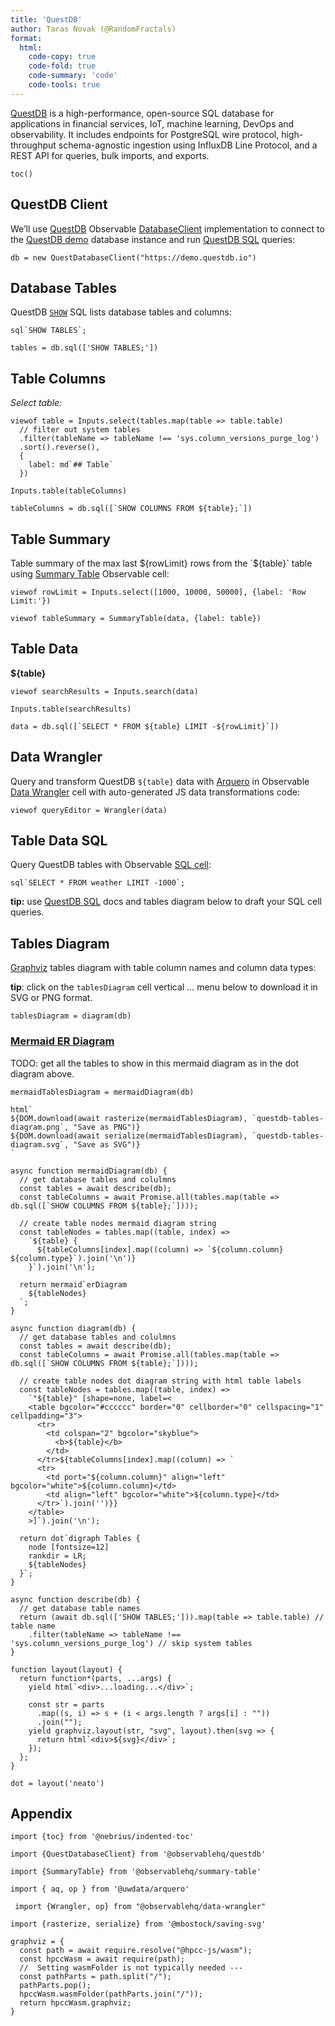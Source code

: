 ```yaml
---
title: 'QuestDB'
author: Taras Novak (@RandomFractals)
format:
  html:
    code-copy: true
    code-fold: true
    code-summary: 'code'
    code-tools: true
---
```


[QuestDB](https://github.com/questdb/questdb) is a high-performance, open-source SQL database for applications in financial services, IoT, machine learning, DevOps and observability. It includes endpoints for PostgreSQL wire protocol, high-throughput schema-agnostic ingestion using InfluxDB Line Protocol, and a REST API for queries, bulk imports, and exports.

```ojs
toc()
```
## QuestDB Client

We'll use [QuestDB](https://observablehq.com/@observablehq/questdb?collection=@observablehq/database-clients) Observable [DatabaseClient](https://observablehq.com/@observablehq/database-client-specification) implementation to connect to the [QuestDB demo](https://demo.questdb.io/) database instance and run [QuestDB SQL](https://questdb.io/docs/concept/sql-execution-order) queries:

```ojs
db = new QuestDatabaseClient("https://demo.questdb.io")
```

## Database Tables

QuestDB [`SHOW`](https://questdb.io/docs/reference/sql/show) SQL lists database tables and columns:

```ojs
sql`SHOW TABLES`;

tables = db.sql(['SHOW TABLES;'])
```

## Table Columns

*Select table:*

```ojs
viewof table = Inputs.select(tables.map(table => table.table)
  // filter out system tables
  .filter(tableName => tableName !== 'sys.column_versions_purge_log')
  .sort().reverse(),
  {
    label: md`## Table`
  })

Inputs.table(tableColumns)

tableColumns = db.sql([`SHOW COLUMNS FROM ${table};`])
```

## Table Summary

Table summary of the max last ${rowLimit} rows from the `${table}` table using [Summary Table](https://observablehq.com/@observablehq/summary-table) Observable cell:

```ojs
viewof rowLimit = Inputs.select([1000, 10000, 50000], {label: 'Row Limit:'})

viewof tableSummary = SummaryTable(data, {label: table})
```

## Table Data

**${table}**

```ojs
viewof searchResults = Inputs.search(data)

Inputs.table(searchResults)

data = db.sql([`SELECT * FROM ${table} LIMIT -${rowLimit}`])
```

## Data Wrangler

Query and transform QuestDB `${table}` data with [Arquero](https://uwdata.github.io/arquero/) in Observable [Data Wrangler](https://observablehq.com/@observablehq/data-wrangler) cell with auto-generated JS data transformations code:

```ojs
viewof queryEditor = Wrangler(data)
```

## Table Data SQL

Query QuestDB tables with Observable [SQL cell](https://observablehq.com/@observablehq/sql-cell):

```ojs
sql`SELECT * FROM weather LIMIT -1000`;
```

**tip:** use [QuestDB SQL](https://questdb.io/docs/concept/sql-execution-order/) docs and tables diagram below to draft your SQL cell queries.

## Tables Diagram

[Graphviz](https://graphviz.org) tables diagram with table column names and column data types:

**tip**: click on the `tablesDiagram` cell vertical ... menu below to download it in SVG or PNG format.

```ojs
tablesDiagram = diagram(db)
```

### [Mermaid ER Diagram](https://mermaid-js.github.io/mermaid/#/entityRelationshipDiagram)

TODO: get all the tables to show in this mermaid diagram as in the dot diagram above.

```ojs
mermaidTablesDiagram = mermaidDiagram(db)

html`
${DOM.download(await rasterize(mermaidTablesDiagram), `questdb-tables-diagram.png`, "Save as PNG")}
${DOM.download(await serialize(mermaidTablesDiagram), `questdb-tables-diagram.svg`, "Save as SVG")}
`

async function mermaidDiagram(db) {
  // get database tables and colulmns
  const tables = await describe(db);
  const tableColumns = await Promise.all(tables.map(table => db.sql([`SHOW COLUMNS FROM ${table};`])));

  // create table nodes mermaid diagram string
  const tableNodes = tables.map((table, index) =>
    `${table} {
      ${tableColumns[index].map((column) => `${column.column} ${column.type}`).join('\n')}
    }`).join('\n');

  return mermaid`erDiagram
    ${tableNodes}
  `;
}

async function diagram(db) {
  // get database tables and colulmns
  const tables = await describe(db);
  const tableColumns = await Promise.all(tables.map(table => db.sql([`SHOW COLUMNS FROM ${table};`])));

  // create table nodes dot diagram string with html table labels
  const tableNodes = tables.map((table, index) =>
    `"${table}" [shape=none, label=<
    <table bgcolor="#cccccc" border="0" cellborder="0" cellspacing="1" cellpadding="3">
      <tr>
        <td colspan="2" bgcolor="skyblue">
          <b>${table}</b>
        </td>
      </tr>${tableColumns[index].map((column) => `
      <tr>
        <td port="${column.column}" align="left" bgcolor="white">${column.column}</td>
        <td align="left" bgcolor="white">${column.type}</td>
      </tr>`).join('')}}
    </table>
    >]`).join('\n');

  return dot`digraph Tables {
    node [fontsize=12]
    rankdir = LR;
    ${tableNodes}
  }`;
}

async function describe(db) {
  // get database table names
  return (await db.sql(['SHOW TABLES;'])).map(table => table.table) // table name
    .filter(tableName => tableName !== 'sys.column_versions_purge_log') // skip system tables
}

function layout(layout) {
  return function*(parts, ...args) {
    yield html`<div>...loading...</div>`;

    const str = parts
      .map((s, i) => s + (i < args.length ? args[i] : ""))
      .join("");
    yield graphviz.layout(str, "svg", layout).then(svg => {
      return html`<div>${svg}</div>`;
    });
  };
}

dot = layout('neato')
```

## Appendix

```ojs
import {toc} from '@nebrius/indented-toc'

import {QuestDatabaseClient} from '@observablehq/questdb'

import {SummaryTable} from '@observablehq/summary-table'

import { aq, op } from '@uwdata/arquero'

 import {Wrangler, op} from "@observablehq/data-wrangler"

import {rasterize, serialize} from '@mbostock/saving-svg'

graphviz = {
  const path = await require.resolve("@hpcc-js/wasm");
  const hpccWasm = await require(path);
  //  Setting wasmFolder is not typically needed ---
  const pathParts = path.split("/");
  pathParts.pop();
  hpccWasm.wasmFolder(pathParts.join("/"));
  return hpccWasm.graphviz;
}
```
